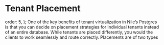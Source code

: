 # Tenant Placement

  order: 5,
};
One of the key benefits of tenant virtualization in Nile’s Postgres is that you can decide on placement strategies for individual tenants instead of an entire database. While tenants are placed differently, you would the clients to work seamlessly and route correctly. Placements are of two types